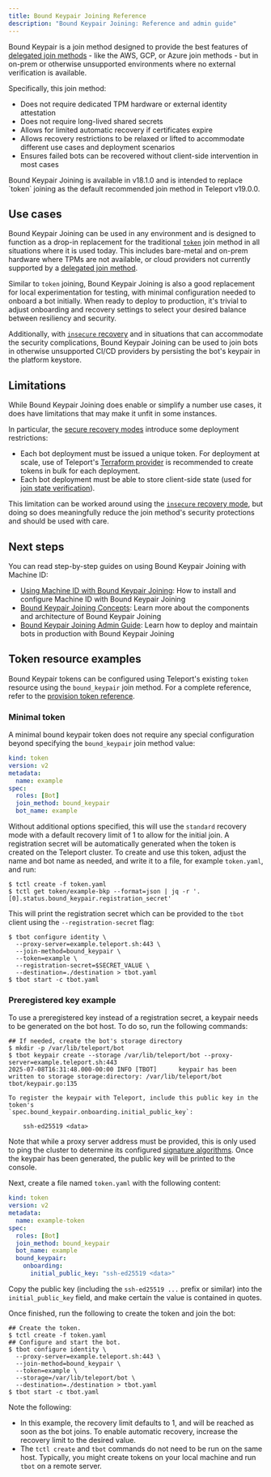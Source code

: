 ```yaml
---
title: Bound Keypair Joining Reference
description: "Bound Keypair Joining: Reference and admin guide"
---
```


Bound Keypair is a join method designed to provide the best features of
[delegated join methods][s-vs-d] - like the AWS, GCP, or Azure join
methods - but in on-prem or otherwise unsupported environments where no external
verification is available.

Specifically, this join method:
- Does not require dedicated TPM hardware or external identity attestation
- Does not require long-lived shared secrets
- Allows for limited automatic recovery if certificates expire
- Allows recovery restrictions to be relaxed or lifted to accommodate different
  use cases and deployment scenarios
- Ensures failed bots can be recovered without client-side intervention in most
  cases

<Admonition type="tip" title="Preview Note">
Bound Keypair Joining is available in v18.1.0 and is intended to replace `token`
joining as the default recommended join method in Teleport v19.0.0.
</Admonition>

## Use cases

Bound Keypair Joining can be used in any environment and is designed to function
as a drop-in replacement for the traditional [`token`][ephemeral] join method in
all situations where it is used today. This includes bare-metal and on-prem
hardware where TPMs are not available, or cloud providers not currently
supported by a [delegated join method][delegated].

Similar to `token` joining, Bound Keypair Joining is also a good replacement for
local experimentation for testing, with minimal configuration needed to onboard
a bot initially. When ready to deploy to production, it's trivial to adjust
onboarding and recovery settings to select your desired balance between
resiliency and security.

Additionally, with [`insecure` recovery](#disabling-join-state-verification) and
in situations that can accommodate the security complications, Bound Keypair
Joining can be used to join bots in otherwise unsupported CI/CD providers by
persisting the bot's keypair in the platform keystore.

## Limitations

While Bound Keypair Joining does enable or simplify a number use cases, it does
have limitations that may make it unfit in some instances.

In particular, the [secure recovery modes](#recovery) introduce some deployment
restrictions:
- Each bot deployment must be issued a unique token. For deployment at scale,
  use of Teleport's
  [Terraform provider](../../terraform-provider/terraform-provider.mdx) is
  recommended to create tokens in bulk for each deployment.
- Each bot deployment must be able to store client-side state (used for
  [join state verification](#join-state-verification)).

This limitation can be worked around using the
[`insecure` recovery mode](#disabling-join-state-verification), but doing so
does meaningfully reduce the join method's security protections and should be
used with care.

## Next steps

You can read step-by-step guides on using Bound Keypair Joining with Machine ID:

- [Using Machine ID with Bound Keypair Joining](./getting-started.mdx):
  How to install and configure Machine ID with Bound Keypair Joining
- [Bound Keypair Joining Concepts](./concepts.mdx): Learn more about the
  components and architecture of Bound Keypair Joining
- [Bound Keypair Joining Admin Guide](./admin-guide.mdx): Learn how to deploy
  and maintain bots in production with Bound Keypair Joining

## Token resource examples

Bound Keypair tokens can be configured using Teleport's existing `token`
resource using the `bound_keypair` join method. For a complete reference, refer
to the [provision token reference](../../join-methods.mdx#bound-keypair-bound_keypair).

### Minimal token

A minimal bound keypair token does not require any special configuration beyond
specifying the `bound_keypair` join method value:
```yaml
kind: token
version: v2
metadata:
  name: example
spec:
  roles: [Bot]
  join_method: bound_keypair
  bot_name: example
```

Without additional options specified, this will use the `standard` recovery mode
with a default recovery limit of 1 to allow for the initial join. A registration
secret will be automatically generated when the token is created on the Teleport
cluster. To create and use this token, adjust the name and bot name as needed,
and write it to a file, for example `token.yaml`, and run:

```code
$ tctl create -f token.yaml
$ tctl get token/example-bkp --format=json | jq -r '.[0].status.bound_keypair.registration_secret'
```

This will print the registration secret which can be provided to the `tbot`
client using the `--registration-secret` flag:
```code
$ tbot configure identity \
  --proxy-server=example.teleport.sh:443 \
  --join-method=bound_keypair \
  --token=example \
  --registration-secret=$SECRET_VALUE \
  --destination=./destination > tbot.yaml
$ tbot start -c tbot.yaml
```

### Preregistered key example

To use a preregistered key instead of a registration secret, a keypair needs to
be generated on the bot host. To do so, run the following commands:
```code
## If needed, create the bot's storage directory
$ mkdir -p /var/lib/teleport/bot
$ tbot keypair create --storage /var/lib/teleport/bot --proxy-server=example.teleport.sh:443
2025-07-08T16:31:48.000-00:00 INFO [TBOT]      keypair has been written to storage storage:directory: /var/lib/teleport/bot tbot/keypair.go:135

To register the keypair with Teleport, include this public key in the token's
`spec.bound_keypair.onboarding.initial_public_key`:

	ssh-ed25519 <data>
```

Note that while a proxy server address must be provided, this is only used to
ping the cluster to determine its configured
[signature algorithms](../../signature-algorithms.mdx). Once the keypair has been
generated, the public key will be printed to the console.

Next, create a file named `token.yaml` with the following content:

```yaml
kind: token
version: v2
metadata:
  name: example-token
spec:
  roles: [Bot]
  join_method: bound_keypair
  bot_name: example
  bound_keypair:
    onboarding:
      initial_public_key: "ssh-ed25519 <data>"
```

Copy the public key (including the `ssh-ed25519 ...` prefix or similar) into the
`initial_public_key` field, and make certain the value is contained in quotes.

Once finished, run the following to create the token and join the bot:
```code
## Create the token.
$ tctl create -f token.yaml
## Configure and start the bot.
$ tbot configure identity \
  --proxy-server=example.teleport.sh:443 \
  --join-method=bound_keypair \
  --token=example \
  --storage=/var/lib/teleport/bot \
  --destination=./destination > tbot.yaml
$ tbot start -c tbot.yaml
```

Note the following:
- In this example, the recovery limit defaults to 1, and will be reached as soon
  as the bot joins. To enable automatic recovery, increase the recovery limit to
  the desired value.
- The `tctl create` and `tbot` commands do not need to be run on the same host.
  Typically, you might create tokens on your local machine and run `tbot` on a
  remote server.



[delegated]: ../../join-methods.mdx#delegated-join-methods
[ephemeral]: ../../architecture/machine-id-architecture.mdx#ephemeral-token
[token]: ../../join-methods.mdx#ephemeral-tokens
[s-vs-d]: ../../join-methods.mdx#secret-vs-delegated
